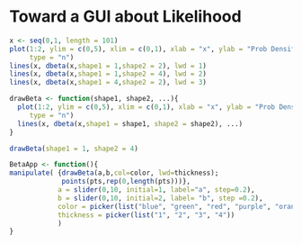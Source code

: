 # Toward a GUI about Likelihood

```r
x <- seq(0,1, length = 101)
plot(1:2, ylim = c(0,5), xlim = c(0,1), xlab = "x", ylab = "Prob Density",
     type = "n")
lines(x, dbeta(x,shape1 = 1,shape2 = 2), lwd = 1)
lines(x, dbeta(x,shape1 = 1,shape2 = 4), lwd = 2)
lines(x, dbeta(x,shape1 = 4,shape2 = 2), lwd = 3)
```

```r
drawBeta <- function(shape1, shape2, ...){
  plot(1:2, ylim = c(0,5), xlim = c(0,1), xlab = "x", ylab = "Prob Density",
     type = "n")
  lines(x, dbeta(x,shape1 = shape1, shape2 = shape2), ...)
}
```

```r
drawBeta(shape1 = 1, shape2 = 4)
```


```r
BetaApp <- function(){
manipulate( {drawBeta(a,b,col=color, lwd=thickness);
             points(pts,rep(0,length(pts)))},
            a = slider(0,10, initial=1, label="a", step=0.2),
            b = slider(0,10, initial=2, label= "b", step =0.2),
            color = picker(list("blue", "green", "red", "purple", "orange", "gold", "magenta")),
            thickness = picker(list("1", "2", "3", "4"))
            )
}
```

